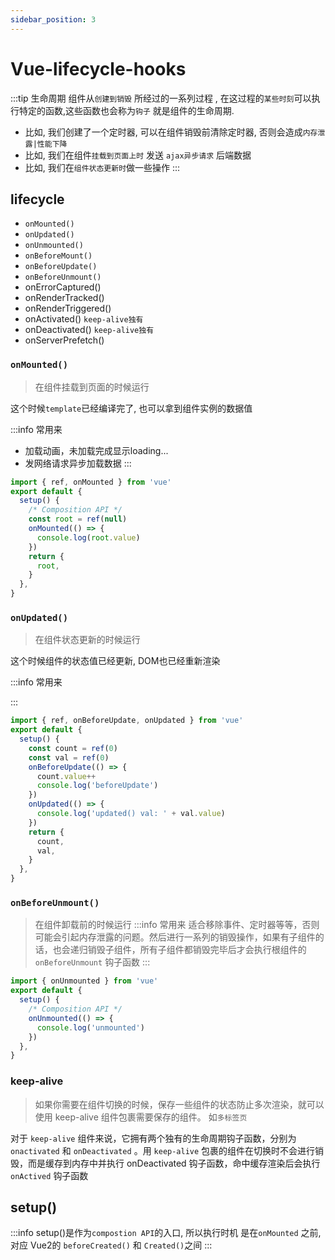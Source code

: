 ```yaml
---
sidebar_position: 3
---
```


# Vue-lifecycle-hooks

:::tip 生命周期
组件从`创建到销毁` 所经过的一系列过程 , 在这过程的`某些时刻`可以执行特定的函数,这些函数也会称为`钩子` 就是组件的生命周期.
- 比如, 我们创建了一个定时器, 可以在组件销毁前清除定时器, 否则会造成`内存泄露|性能下降`
- 比如, 我们在组件`挂载到页面上时` 发送 `ajax异步请求` 后端数据
- 比如, 我们在`组件状态更新时`做一些操作
:::

## lifecycle
- `onMounted()`
- `onUpdated()`
- `onUnmounted()`
- `onBeforeMount()`
- `onBeforeUpdate()`
- `onBeforeUnmount()`
- onErrorCaptured()
- onRenderTracked()
- onRenderTriggered()
- onActivated() `keep-alive独有`
- onDeactivated() `keep-alive独有`
- onServerPrefetch()


### `onMounted()`
> 在组件挂载到页面的时候运行

这个时候`template`已经编译完了, 也可以拿到组件实例的数据值

:::info 常用来
- 加载动画，未加载完成显示loading...
- 发网络请求异步加载数据
:::
```js
import { ref, onMounted } from 'vue'
export default {
  setup() {
    /* Composition API */
    const root = ref(null)
    onMounted(() => {
      console.log(root.value)
    })
    return {
      root,
    }
  },
}
```
### `onUpdated()`
> 在组件状态更新的时候运行

这个时候组件的状态值已经更新, DOM也已经重新渲染

:::info 常用来

:::
```js
import { ref, onBeforeUpdate, onUpdated } from 'vue'
export default {
  setup() {
    const count = ref(0)
    const val = ref(0)
    onBeforeUpdate(() => {
      count.value++
      console.log('beforeUpdate')
    })
    onUpdated(() => {
      console.log('updated() val: ' + val.value)
    })
    return {
      count,
      val,
    }
  },
}
```
### `onBeforeUnmount()`
> 在组件卸载前的时候运行
:::info 常用来
适合移除事件、定时器等等，否则可能会引起内存泄露的问题。然后进行一系列的销毁操作，如果有子组件的话，也会递归销毁子组件，所有子组件都销毁完毕后才会执行根组件的 `onBeforeUnmount` 钩子函数
:::
```js
import { onUnmounted } from 'vue'
export default {
  setup() {
    /* Composition API */
    onUnmounted(() => {
      console.log('unmounted')
    })
  },
}
```

### keep-alive
>如果你需要在组件切换的时候，保存一些组件的状态防止多次渲染，就可以使用 keep-alive 组件包裹需要保存的组件。 如`多标签页`

对于 `keep-alive` 组件来说，它拥有两个独有的生命周期钩子函数，分别为 `onactivated` 和 `onDeactivated` 。用 `keep-alive` 包裹的组件在切换时不会进行销毁，而是缓存到内存中并执行 onDeactivated 钩子函数，命中缓存渲染后会执行 `onActived` 钩子函数

## setup()

:::info
setup()是作为`compostion API`的入口, 所以执行时机 是在`onMounted` 之前, 对应 Vue2的 `beforeCreated()` 和 `Created()`之间
:::